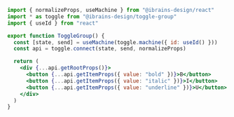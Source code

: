 ```jsx
import { normalizeProps, useMachine } from "@ibrains-design/react"
import * as toggle from "@ibrains-design/toggle-group"
import { useId } from "react"

export function ToggleGroup() {
  const [state, send] = useMachine(toggle.machine({ id: useId() }))
  const api = toggle.connect(state, send, normalizeProps)

  return (
    <div {...api.getRootProps()}>
      <button {...api.getItemProps({ value: "bold" })}>B</button>
      <button {...api.getItemProps({ value: "italic" })}>I</button>
      <button {...api.getItemProps({ value: "underline" })}>U</button>
    </div>
  )
}
```
